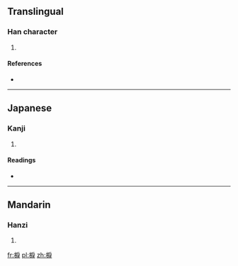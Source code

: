 ==Translingual==

===Han character===
{{Han char|rn=75|rad=木|as=08|sn=12|four=|canj=木竹尸大 (DHSK), 木戈尸大 (DISK), X木竹尸大 (XDHSK)}}

# {{defn|Han|sort=木08}}

====References====
* {{Han ref|kx=0532.210|dkj=14939|dj=0921.020|hdz=21239.060|uh=68D9|ud=26841}}

----

==Japanese==

===Kanji===
{{ja-kanji|grade=|rs=木08}}

# {{defn|Japanese|sort=木08}}

====Readings====
* {{ja-readings|on=[[れい]] (rei), [[らい]] (rai), [[れつ]] (retsu), [[れち]] (rechi)|kun=[[からくり]] (karakuri), [[ねじる]] (nejiru), [[ねじき]] (nejiki)}}

----

==Mandarin==

===Hanzi===
{{cmn-hanzi|pin=[[lì]] ([[li4]])|wg=li<sup>4</sup>}}

# {{defn|Mandarin|sort=木08}}

[[fr:棙]]
[[pl:棙]]
[[zh:棙]]